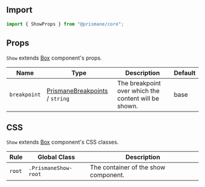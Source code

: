 ## Import

```js
import { ShowProps } from "@prismane/core";
```

## Props

`Show` extends [Box](/docs/components-api/box-api) component's props.

| Name         | Type                                                                                     | Description                                          | Default |
| ------------ | ---------------------------------------------------------------------------------------- | ---------------------------------------------------- | ------- |
| `breakpoint` | [PrismaneBreakpoints](/docs/getting-started/globals#prismanebreakpoints-type) / `string` | The breakpoint over which the content will be shown. | base    |

## CSS

`Show` extends [Box](/docs/components-api/box-api) component's CSS classes.

| Rule   | Global Class         | Description                          |
| ------ | -------------------- | ------------------------------------ |
| `root` | `.PrismaneShow-root` | The container of the show component. |

